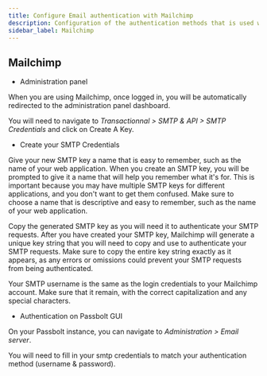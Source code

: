 ```yaml
---
title: Configure Email authentication with Mailchimp
description: Configuration of the authentication methods that is used with SMTP for Mailchimp
sidebar_label: Mailchimp
---
```


<EmailServerConfigurationIntroduction/>

## Mailchimp

- Administration panel

When you are using Mailchimp, once logged in, you will be automatically redirected to the administration panel dashboard.

You will need to navigate to *Transactionnal > SMTP & API > SMTP Credentials* and click on Create A Key.

- Create your SMTP Credentials

Give your new SMTP key a name that is easy to remember, such as the name of your web application. When you create an SMTP key, you will be prompted to give it a name that will help you remember what it's for. This is important because you may have multiple SMTP keys for different applications, and you don't want to get them confused. Make sure to choose a name that is descriptive and easy to remember, such as the name of your web application.

Copy the generated SMTP key as you will need it to authenticate your SMTP requests. After you have created your SMTP key, Mailchimp will generate a unique key string that you will need to copy and use to authenticate your SMTP requests. Make sure to copy the entire key string exactly as it appears, as any errors or omissions could prevent your SMTP requests from being authenticated.

Your SMTP username is the same as the login credentials to your Mailchimp account. Make sure that it remain, with the correct capitalization and any special characters.

- Authentication on Passbolt GUI

On your Passbolt instance, you can navigate to *Administration > Email server*.

You will need to fill in your smtp credentials to match your authentication method (username & password).

<TestYourEmailConfiguration/>
